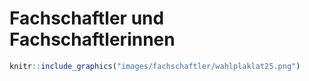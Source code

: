 # Fachschaftler und Fachschaftlerinnen {#fachschaftler-fachschaftlerinnen}

```r
knitr::include_graphics("images/fachschaftler/wahlplaklat25.png")
```